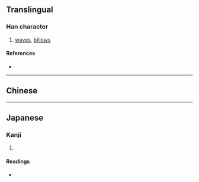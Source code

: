 {{also|灩}}
{{character info}}
==Translingual==

===Han character===
{{Han char|rn=85|rad=水|as=19|sn=22|four=|canj=ETTU|ids=⿰氵艶,⿰澧色}}

# [[waves]], [[billows]]

====References====
* {{Han ref|kx=0663.150|dkj=18777|dj=1072.090|hdz=31795.030|uh=7054|ud=28756}}

----

==Chinese==
{{zh-see|灩|v}}

----

==Japanese==

===Kanji===
{{ja-kanji|grade=|rs=水19}}

# {{rfdef|ja|sort=水19}}

====Readings====
* {{ja-readings|on=[[えん]] (en)|kun=[[なみ]] (nami)}}